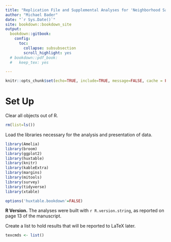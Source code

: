 ---
title: "Replication File and Supplemental Analyses for 'Neighborhood Satisfaction in Multiracial Neighborhoods'"
author: "Michael Bader"
date: "`r Sys.Date()`"
site: bookdown::bookdown_site
output:
  bookdown::gitbook:
    config:
      toc:
        collapse: subsubsection
        scroll_highlight: yes
  # bookdown::pdf_book:
  #   keep_tex: yes

---

```{r setup, include=FALSE}
knitr::opts_chunk$set(echo=TRUE, include=TRUE, message=FALSE, cache = FALSE)
```


# Set Up

Clear all objects out of R. 
```{r rm, message=FALSE}
rm(list=ls())
```

Load the libraries necessary for the analysis and presentation of data. 
```{r libraries, message=FALSE, warning=FALSE}
library(Amelia)
library(broom)
library(ggplot2)
library(huxtable)
library(knitr)
library(kableExtra)
library(margins)
library(mitools)
library(survey)
library(tidyverse)
library(xtable)

options('huxtable.bookdown'=FALSE)
```

**R Version.** The analyses were built with `r R.version.string`, as reported on page 13 of the manuscript.

Create a list to hold results that will be reported to LaTeX later. 
```{r tex-commands}
texcmds <- list()
```

